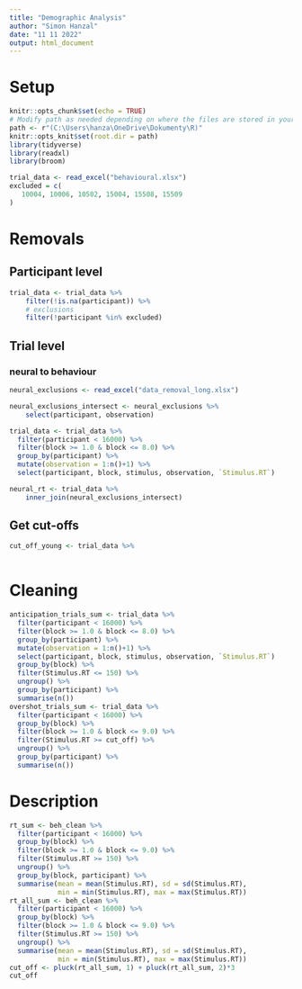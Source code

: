 ```yaml
---
title: "Demographic Analysis"
author: "Simon Hanzal"
date: "11 11 2022"
output: html_document
---
```

# Setup

```r
knitr::opts_chunk$set(echo = TRUE)
# Modify path as needed depending on where the files are stored in your device
path <- r"(C:\Users\hanza\OneDrive\Dokumenty\R)"
knitr::opts_knit$set(root.dir = path)
library(tidyverse)
library(readxl)
library(broom)
```

```r
trial_data <- read_excel("behavioural.xlsx")
excluded = c(
   10004, 10006, 10502, 15004, 15508, 15509 
)
```

# Removals
## Participant level
```r
trial_data <- trial_data %>%
    filter(!is.na(participant)) %>%
    # exclusions
    filter(!participant %in% excluded)
```

## Trial level



### neural to behaviour
```r
neural_exclusions <- read_excel("data_removal_long.xlsx")

neural_exclusions_intersect <- neural_exclusions %>%
    select(participant, observation)

trial_data <- trial_data %>%
  filter(participant < 16000) %>%
  filter(block >= 1.0 & block <= 8.0) %>%
  group_by(participant) %>%
  mutate(observation = 1:n()+1) %>%
  select(participant, block, stimulus, observation, `Stimulus.RT`)

neural_rt <- trial_data %>%
    inner_join(neural_exclusions_intersect)

```


## Get cut-offs
```r
cut_off_young <- trial_data %>%
    
```


# Cleaning
```r
anticipation_trials_sum <- trial_data %>%
  filter(participant < 16000) %>%
  filter(block >= 1.0 & block <= 8.0) %>%
  group_by(participant) %>%
  mutate(observation = 1:n()+1) %>%
  select(participant, block, stimulus, observation, `Stimulus.RT`)
  group_by(block) %>%
  filter(Stimulus.RT <= 150) %>%
  ungroup() %>%
  group_by(participant) %>%
  summarise(n())
overshot_trials_sum <- trial_data %>%
  filter(participant < 16000) %>%
  group_by(block) %>%
  filter(block >= 1.0 & block <= 9.0) %>%
  filter(Stimulus.RT >= cut_off) %>%
  ungroup() %>%
  group_by(participant) %>%
  summarise(n())
```

# Description
```r
rt_sum <- beh_clean %>%
  filter(participant < 16000) %>%
  group_by(block) %>%
  filter(block >= 1.0 & block <= 9.0) %>%
  filter(Stimulus.RT >= 150) %>%
  ungroup() %>%
  group_by(block, participant) %>%
  summarise(mean = mean(Stimulus.RT), sd = sd(Stimulus.RT),
            min = min(Stimulus.RT), max = max(Stimulus.RT))
rt_all_sum <- beh_clean %>%
  filter(participant < 16000) %>%
  group_by(block) %>%
  filter(block >= 1.0 & block <= 9.0) %>%
  filter(Stimulus.RT >= 150) %>%
  ungroup() %>%
  summarise(mean = mean(Stimulus.RT), sd = sd(Stimulus.RT),
            min = min(Stimulus.RT), max = max(Stimulus.RT))
cut_off <- pluck(rt_all_sum, 1) + pluck(rt_all_sum, 2)*3
cut_off
```

